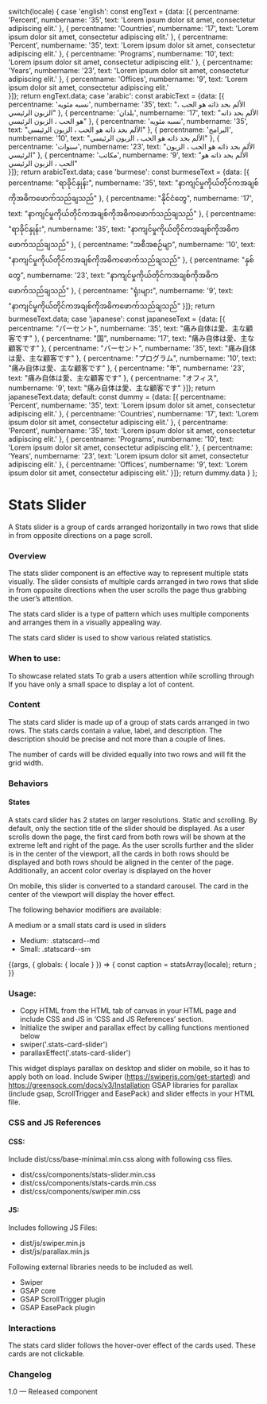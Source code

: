 
  switch(locale) {
    case 'english': const engText = {data: [{
      percentname: 'Percent',
      numbername: '35',
      text: 'Lorem ipsum dolor sit amet, consectetur adipiscing elit.'
    },
    {
      percentname: 'Countries',
      numbername: '17',
      text: 'Lorem ipsum dolor sit amet, consectetur adipiscing elit.'
    },
    {
      percentname: 'Percent',
      numbername: '35',
      text: 'Lorem ipsum dolor sit amet, consectetur adipiscing elit.'
    },
    {
      percentname: 'Programs',
      numbername: '10',
      text: 'Lorem ipsum dolor sit amet, consectetur adipiscing elit.'
    },
    {
        percentname: 'Years',
        numbername: '23',
        text: 'Lorem ipsum dolor sit amet, consectetur adipiscing elit.'
    },
    {
        percentname: 'Offices',
        numbername: '9',
        text: 'Lorem ipsum dolor sit amet, consectetur adipiscing elit.'    
    }]}; return engText.data;
    case 'arabic': const arabicText = {data: [{
      percentname: 'نسبه مئويه',
      numbername: '35',
      text: "الألم بحد ذاته هو الحب ، الزبون الرئيسي"
    },
    {
      percentname: 'بلدان',
      numbername: '17',
      text: "الألم بحد ذاته هو الحب ، الزبون الرئيسي"
    },
    {
      percentname: 'نسبه مئويه',
      numbername: '35',
      text: "الألم بحد ذاته هو الحب ، الزبون الرئيسي"
    },
    {
      percentname: 'البرامج',
      numbername: '10',
      text: "الألم بحد ذاته هو الحب ، الزبون الرئيسي"
    },
    {
      percentname: 'سنوات',
      numbername: '23',
      text: "الألم بحد ذاته هو الحب ، الزبون الرئيسي"
    },
    {
      percentname: 'مكاتب',
      numbername: '9',
      text: "الألم بحد ذاته هو الحب ، الزبون الرئيسي"  
    }]}; return arabicText.data;
    case 'burmese': const burmeseText = {data: [{
      percentname: "ရာခိုင်နှုန်း",
      numbername: '35',
      text: "နာကျင်မှုကိုယ်တိုင်ကအချစ်ကိုအဓိကဖောက်သည်ချသည်"
    },
    {
      percentname: "နိုင်ငံတွေ",
      numbername: '17',
      text: "နာကျင်မှုကိုယ်တိုင်ကအချစ်ကိုအဓိကဖောက်သည်ချသည်"
    },
    {
      percentname: "ရာခိုင်နှုန်း",
      numbername: '35',
      text: "နာကျင်မှုကိုယ်တိုင်ကအချစ်ကိုအဓိကဖောက်သည်ချသည်"
    },
    {
      percentname: "အစီအစဉ်မျာ",
      numbername: '10',
      text: "နာကျင်မှုကိုယ်တိုင်ကအချစ်ကိုအဓိကဖောက်သည်ချသည်"
    },
    {
      percentname: "နှစ်တွေ",
      numbername: '23',
      text: "နာကျင်မှုကိုယ်တိုင်ကအချစ်ကိုအဓိကဖောက်သည်ချသည်"
    },
    {
      percentname: "ရုံးများ",
      numbername: '9',
      text: "နာကျင်မှုကိုယ်တိုင်ကအချစ်ကိုအဓိကဖောက်သည်ချသည်"
    }]}; return burmeseText.data;
    case 'japanese': const japaneseText = {data: [{
      percentname: "パーセント",
      numbername: '35',
      text: "痛み自体は愛、主な顧客です"
    },
    {
      percentname: "国",
      numbername: '17',
      text: "痛み自体は愛、主な顧客です"
    },
    {
      percentname: "パーセント",
      numbername: '35',
      text: "痛み自体は愛、主な顧客です"
    },
    {
      percentname: "プログラム",
      numbername: '10',
      text: "痛み自体は愛、主な顧客です"
    },
    {
      percentname: "年",
      numbername: '23',
      text: "痛み自体は愛、主な顧客です"
    },
    {
      percentname: "オフィス",
      numbername: '9',
      text: "痛み自体は愛、主な顧客です"
    }]}; return japaneseText.data;
    default:
    const dummy =  {data: [{
      percentname: 'Percent',
      numbername: '35',
      text: 'Lorem ipsum dolor sit amet, consectetur adipiscing elit.'
    },
    {
      percentname: 'Countries',
      numbername: '17',
      text: 'Lorem ipsum dolor sit amet, consectetur adipiscing elit.'
    },
    {
      percentname: 'Percent',
      numbername: '35',
      text: 'Lorem ipsum dolor sit amet, consectetur adipiscing elit.'
    },
    {
      percentname: 'Programs',
      numbername: '10',
      text: 'Lorem ipsum dolor sit amet, consectetur adipiscing elit.'
    },
    {
        percentname: 'Years',
        numbername: '23',
        text: 'Lorem ipsum dolor sit amet, consectetur adipiscing elit.'
    },
    {
        percentname: 'Offices',
        numbername: '9',
        text: 'Lorem ipsum dolor sit amet, consectetur adipiscing elit.' 
    }]};
    return dummy.data
  }
};

<Meta title="Patterns/Stats slider (two rows)"/>

# Stats Slider

A Stats slider is a group of cards arranged horizontally in two rows that slide in from opposite directions on a page scroll.

### Overview

The stats slider component is an effective way to represent multiple stats visually. The slider consists of multiple cards arranged in two rows that slide in from opposite directions when the user scrolls the page thus grabbing the user’s attention.

The stats card slider is a type of pattern which uses multiple components and arranges them in a visually appealing way.

The stats card slider is used to show various related statistics.

### When to use:
To showcase related stats
To grab a users attention while scrolling through
If you have only a small space to display a lot of content.

### Content
The stats card slider is made up of a group of stats cards arranged in two rows. The stats cards contain a value, label, and description. The description should be precise and not more than a couple of lines.

The number of cards will be divided equally into two rows and will fit the grid width.

### Behaviors
#### States

A stats card slider has 2 states on larger resolutions. Static and scrolling. 
By default, only the section title of the slider should be displayed. As a user scrolls down the page, the first card from both rows will be shown at the extreme left and right of the page. As the user scrolls further and the slider is in the center of the viewport, all the cards in both rows should be displayed and both rows should be aligned in the center of the page. Additionally, an accent color overlay is displayed on the hover

On mobile, this slider is converted to a standard carousel. The card in the center of the viewport will display the hover effect.

The following behavior modifiers are available:

A medium or a small stats card is used in sliders
- Medium: .statscard--md 
- Small: .statscard--sm

<Story name="Stats slider (two rows)">
  {(args, { globals: { locale } }) => {
    const caption = statsArray(locale);
    return <StatsSlider data={caption}></StatsSlider>;
  }}
</Story>

### Usage:
- Copy HTML from the HTML tab of canvas in your HTML page and include CSS and JS in ‘CSS and JS References’ section.
- Initialize the swiper and parallax effect by calling functions mentioned below 
- swiper('.stats-card-slider')
- parallaxEffect('.stats-card-slider')

This widget displays parallax on desktop and slider on mobile, so it has to apply both on load. 
Include Swiper (https://swiperjs.com/get-started) and https://greensock.com/docs/v3/Installation GSAP libraries for parallax (include gsap, ScrollTrigger and EasePack) and slider effects in your HTML file.

### CSS and JS References

#### CSS:
Include dist/css/base-minimal.min.css along with following css files.
- dist/css/components/stats-slider.min.css
- dist/css/components/stats-cards.min.css
- dist/css/components/swiper.min.css

#### JS:
Includes following JS Files:
- dist/js/swiper.min.js
- dist/js/parallax.min.js

Following external libraries needs to be included as well.
- Swiper
- GSAP core
- GSAP ScrollTrigger plugin
- GSAP EasePack plugin

### Interactions

The stats card slider follows the hover-over effect of the cards used. These cards are not clickable.

### Changelog
1.0 — Released component







